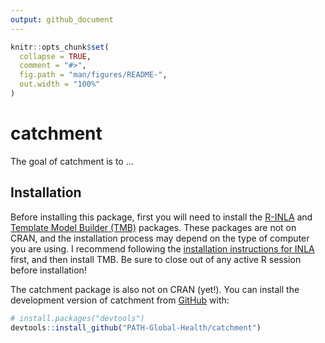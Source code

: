 ```yaml
---
output: github_document
---
```


<!-- README.md is generated from README.Rmd. Please edit that file -->

```r
knitr::opts_chunk$set(
  collapse = TRUE,
  comment = "#>",
  fig.path = "man/figures/README-",
  out.width = "100%"
)
```

# catchment

<!-- badges: start -->

<!-- badges: end -->

The goal of catchment is to ...

## Installation

Before installing this package, first you will need to install the [R-INLA](https://www.r-inla.org/home) and [Template Model Builder (TMB)](https://github.com/kaskr/adcomp) packages. These packages are not on CRAN, and the installation process may depend on the type of computer you are using. I recommend following the [installation instructions for INLA](<https://www.r-inla.org/download-install>) first, and then install TMB. Be sure to close out of any active R session before installation!

The catchment package is also not on CRAN (yet!). You can install the development version of catchment from [GitHub](https://github.com/) with:

``` r
# install.packages("devtools")
devtools::install_github("PATH-Global-Health/catchment")
```

